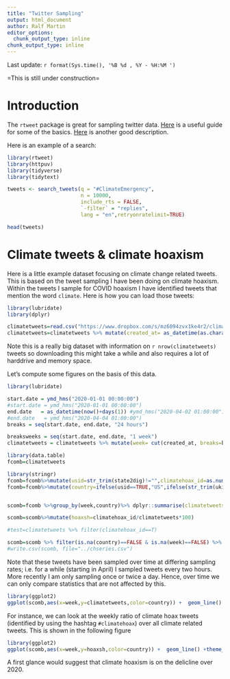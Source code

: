 ```yaml
---
title: "Twitter Sampling"
output: html_document
author: Ralf Martin
editor_options: 
  chunk_output_type: inline
chunk_output_type: inline
---
```






Last update:  `r format(Sys.time(), '%B %d , %Y - %H:%M ')`

=This is still under construction=

# Introduction
The `rtweet` package is great for sampling twitter data.
[Here](https://medium.com/@traffordDataLab/exploring-tweets-in-r-54f6011a193d) is a useful guide for some of the basics.
[Here](https://www.earthdatascience.org/courses/earth-analytics/get-data-using-apis/use-twitter-api-r/) is another good description.

Here is an example of a search:

```r
library(rtweet)
library(httpuv)
library(tidyverse) 
library(tidytext)
```

```r
tweets <- search_tweets(q = "#ClimateEmergency", 
                        n = 10000,
                        include_rts = FALSE,
                        `-filter` = "replies",
                        lang = "en",retryonratelimit=TRUE)

head(tweets)
```




# Climate tweets & climate hoaxism
Here is a little example dataset focusing on climate change related tweets.
This is based on the tweet sampling I have been doing on climate hoaxism. Within the tweets I sample for COVID hoaxism I have identified tweets that mention the word `climate`. Here is how you can load those tweets:



```r
library(lubridate)
library(dplyr)

climatetweets=read.csv("https://www.dropbox.com/s/mz6094zvx1ke4r2/climatetweets.csv?dl=1")
climatetweets=climatetweets %>% mutate(created_at= as_datetime(as.character(created_at)))

```
Note this is a really big dataset with information on `r nrow(climatetweets)` tweets so downloading this might take a while and also requires a lot of harddrive and memory space.

Let's compute some figures on the basis of this data.

```r
library(lubridate)

start.date = ymd_hms("2020-01-01 00:00:00")
#start.date = ymd_hms("2020-01-01 00:00:00")
end.date   = as_datetime(now()+days(1)) #ymd_hms("2020-04-02 01:00:00")
#end.date   = ymd_hms("2020-04-04 01:00:00")
breaks = seq(start.date, end.date, "24 hours")

breaksweeks = seq(start.date, end.date, "1 week")
climatetweets = climatetweets %>% mutate(week= cut(created_at, breaks=breaksweeks),climatehoax_id=climatehoax_id=="true")

library(data.table)
fcomb=climatetweets

library(stringr)
fcomb=fcomb%>%mutate(usid=str_trim(state2dig)!="",climatehoax_id=as.numeric(climatehoax_id))
fcomb=fcomb%>%mutate(country=ifelse(usid==TRUE,"US",ifelse(str_trim(ukid)!="","UK","other"))   )


scomb=fcomb %>%group_by(week,country)%>% dplyr::summarise(climatetweets=n(),climatehoax_id=sum(climatehoax_id,na.rm = T))

scomb=scomb%>%mutate(hoaxsh=climatehoax_id/climatetweets*100)

#test=climatetweets %>% filter(climatehoax_id==T)

scomb=scomb %>% filter(is.na(country)==FALSE & is.na(week)==FALSE) %>% ungroup() %>%mutate(week=as.Date(week))
#write.csv(scomb, file="../chseries.csv")

```


Note that these tweets have been sampled over time at differing sampling rates; i.e. for a while (starting in April) I sampled tweets every two hours. More recently I am only sampling once or twice a day.
Hence, over time we can only compare statistics that are not affected by this. 


```r
library(ggplot2)
ggplot(scomb,aes(x=week,y=climatetweets,color=country)) +  geom_line() +theme_minimal()


```


For instance, we can look at the weekly ratio of climate hoax tweets (identified by using the hashtag `#climatehoax`) over all climate related tweets. This is shown in the following figure

```r

library(ggplot2)
ggplot(scomb,aes(x=week,y=hoaxsh,color=country)) +  geom_line() +theme_minimal()


```

A first glance would suggest that climate hoaxism is on the delicline over 2020. 






